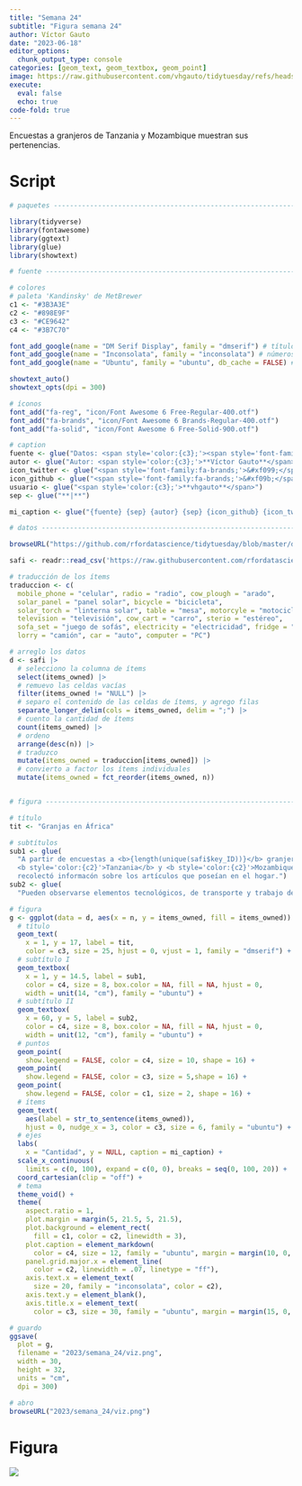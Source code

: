 ```yaml
---
title: "Semana 24"
subtitle: "Figura semana 24"
author: Víctor Gauto
date: "2023-06-18"
editor_options:
  chunk_output_type: console
categories: [geom_text, geom_textbox, geom_point]
image: https://raw.githubusercontent.com/vhgauto/tidytuesday/refs/heads/main/2023/semana_24/viz.png
execute:
  eval: false
  echo: true
code-fold: true
---
```


Encuestas a granjeros de Tanzania y Mozambique muestran sus pertenencias.

# Script

```r

# paquetes ----------------------------------------------------------------

library(tidyverse)
library(fontawesome)
library(ggtext)
library(glue)
library(showtext)

# fuente ------------------------------------------------------------------

# colores
# paleta 'Kandinsky' de MetBrewer
c1 <- "#3B3A3E"
c2 <- "#898E9F"
c3 <- "#CE9642"
c4 <- "#3B7C70"

font_add_google(name = "DM Serif Display", family = "dmserif") # título
font_add_google(name = "Inconsolata", family = "inconsolata") # números
font_add_google(name = "Ubuntu", family = "ubuntu", db_cache = FALSE) # texto gral

showtext_auto()
showtext_opts(dpi = 300)

# íconos
font_add("fa-reg", "icon/Font Awesome 6 Free-Regular-400.otf")
font_add("fa-brands", "icon/Font Awesome 6 Brands-Regular-400.otf")
font_add("fa-solid", "icon/Font Awesome 6 Free-Solid-900.otf")

# caption
fuente <- glue("Datos: <span style='color:{c3};'><span style='font-family:mono;'>{{<b>tidytuesdayR</b>}}</span> semana 24</span>")
autor <- glue("Autor: <span style='color:{c3};'>**Víctor Gauto**</span>")
icon_twitter <- glue("<span style='font-family:fa-brands;'>&#xf099;</span>")
icon_github <- glue("<span style='font-family:fa-brands;'>&#xf09b;</span>")
usuario <- glue("<span style='color:{c3};'>**vhgauto**</span>")
sep <- glue("**|**")

mi_caption <- glue("{fuente} {sep} {autor} {sep} {icon_github} {icon_twitter} {usuario}")

# datos -------------------------------------------------------------------

browseURL("https://github.com/rfordatascience/tidytuesday/blob/master/data/2023/2023-06-13/readme.md")

safi <- readr::read_csv('https://raw.githubusercontent.com/rfordatascience/tidytuesday/master/data/2023/2023-06-13/safi_data.csv')

# traducción de los ítems
traduccion <- c(
  mobile_phone = "celular", radio = "radio", cow_plough = "arado", 
  solar_panel = "panel solar", bicycle = "bicicleta", 
  solar_torch = "linterna solar", table = "mesa", motorcyle = "motocicleta",
  television = "televisión", cow_cart = "carro", sterio = "estéreo", 
  sofa_set = "juego de sofás", electricity = "electricidad", fridge = "heladera",
  lorry = "camión", car = "auto", computer = "PC")

# arreglo los datos
d <- safi |> 
  # selecciono la columna de ítems
  select(items_owned) |> 
  # remuevo las celdas vacías
  filter(items_owned != "NULL") |> 
  # separo el contenido de las celdas de ítems, y agrego filas
  separate_longer_delim(cols = items_owned, delim = ";") |> 
  # cuento la cantidad de ítems
  count(items_owned) |> 
  # ordeno
  arrange(desc(n)) |> 
  # traduzco
  mutate(items_owned = traduccion[items_owned]) |> 
  # convierto a factor los ítems individuales
  mutate(items_owned = fct_reorder(items_owned, n)) 


# figura ------------------------------------------------------------------

# título
tit <- "Granjas en África"

# subtítulos
sub1 <- glue(
  "A partir de encuestas a <b>{length(unique(safi$key_ID))}</b> granjeros en 
  <b style='color:{c2}'>Tanzania</b> y <b style='color:{c2}'>Mozambique</b>, se 
  recolectó informacón sobre los artículos que poseían en el hogar.")
sub2 <- glue(
  "Pueden observarse elementos tecnológicos, de transporte y trabajo de campo.")

# figura
g <- ggplot(data = d, aes(x = n, y = items_owned, fill = items_owned)) +
  # título
  geom_text(
    x = 1, y = 17, label = tit,
    color = c3, size = 25, hjust = 0, vjust = 1, family = "dmserif") +
  # subtítulo I
  geom_textbox(
    x = 1, y = 14.5, label = sub1,
    color = c4, size = 8, box.color = NA, fill = NA, hjust = 0,
    width = unit(14, "cm"), family = "ubuntu") +
  # subtítulo II
  geom_textbox(
    x = 60, y = 5, label = sub2,
    color = c4, size = 8, box.color = NA, fill = NA, hjust = 0,
    width = unit(12, "cm"), family = "ubuntu") +
  # puntos
  geom_point(
    show.legend = FALSE, color = c4, size = 10, shape = 16) +
  geom_point(
    show.legend = FALSE, color = c3, size = 5,shape = 16) +
  geom_point(
    show.legend = FALSE, color = c1, size = 2, shape = 16) +
  # ítems
  geom_text(
    aes(label = str_to_sentence(items_owned)),
    hjust = 0, nudge_x = 3, color = c3, size = 6, family = "ubuntu") +
  # ejes
  labs(
    x = "Cantidad", y = NULL, caption = mi_caption) +
  scale_x_continuous(
    limits = c(0, 100), expand = c(0, 0), breaks = seq(0, 100, 20)) +
  coord_cartesian(clip = "off") +
  # tema
  theme_void() +
  theme(
    aspect.ratio = 1,
    plot.margin = margin(5, 21.5, 5, 21.5),
    plot.background = element_rect(
      fill = c1, color = c2, linewidth = 3),
    plot.caption = element_markdown(
      color = c4, size = 12, family = "ubuntu", margin = margin(10, 0, 5, 0)),
    panel.grid.major.x = element_line(
      color = c2, linewidth = .07, linetype = "ff"),
    axis.text.x = element_text(
      size = 20, family = "inconsolata", color = c2),
    axis.text.y = element_blank(),
    axis.title.x = element_text(
      color = c3, size = 30, family = "ubuntu", margin = margin(15, 0, 5, 0)))

# guardo
ggsave(
  plot = g,
  filename = "2023/semana_24/viz.png",
  width = 30,
  height = 32,
  units = "cm",
  dpi = 300)

# abro
browseURL("2023/semana_24/viz.png")

```

# Figura

![](https://raw.githubusercontent.com/vhgauto/tidytuesday/refs/heads/main/2023/semana_24/viz.png)



